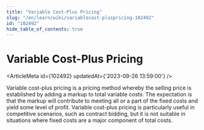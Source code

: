 ```yaml
---
title: "Variable Cost-Plus Pricing"
slug: "/en/learn/wiki/variablecost-pluspricing-102492"
id: "102492"
hide_table_of_contents: true
---
```



# Variable Cost-Plus Pricing

<ArticleMeta id={102492} updatedAt={'2023-09-26 13:59:00'} />
<div className='border-solid border-b border-t-0 my-4 border-[var(--ifm-color-gray-300)]' />

Variable cost-plus pricing is a pricing method whereby the selling price is established by adding a markup to total variable costs. The expectation is that the markup will contribute to meeting all or a part of the fixed costs and yield some level of profit. Variable cost-plus pricing is particularly useful in competitive scenarios, such as contract bidding, but it is not suitable in situations where fixed costs are a major component of total costs.
